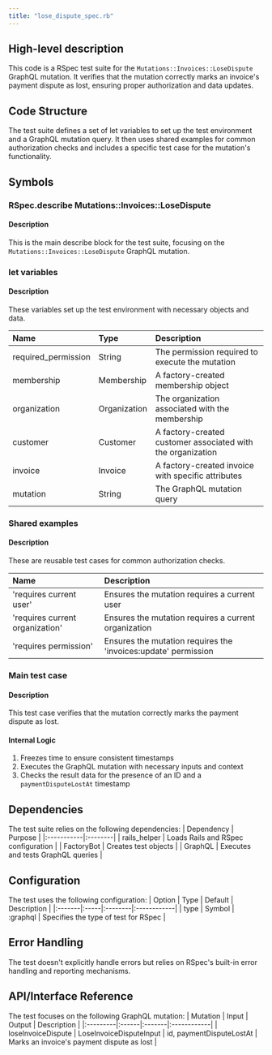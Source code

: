 ```yaml
---
title: "lose_dispute_spec.rb"
---
```


## High-level description
This code is a RSpec test suite for the `Mutations::Invoices::LoseDispute` GraphQL mutation. It verifies that the mutation correctly marks an invoice's payment dispute as lost, ensuring proper authorization and data updates.

## Code Structure
The test suite defines a set of let variables to set up the test environment and a GraphQL mutation query. It then uses shared examples for common authorization checks and includes a specific test case for the mutation's functionality.

## Symbols

### RSpec.describe Mutations::Invoices::LoseDispute
#### Description
This is the main describe block for the test suite, focusing on the `Mutations::Invoices::LoseDispute` GraphQL mutation.

### let variables
#### Description
These variables set up the test environment with necessary objects and data.

| Name | Type | Description |
|:-----|:-----|:------------|
| required_permission | String | The permission required to execute the mutation |
| membership | Membership | A factory-created membership object |
| organization | Organization | The organization associated with the membership |
| customer | Customer | A factory-created customer associated with the organization |
| invoice | Invoice | A factory-created invoice with specific attributes |
| mutation | String | The GraphQL mutation query |

### Shared examples
#### Description
These are reusable test cases for common authorization checks.

| Name | Description |
|:-----|:------------|
| 'requires current user' | Ensures the mutation requires a current user |
| 'requires current organization' | Ensures the mutation requires a current organization |
| 'requires permission' | Ensures the mutation requires the 'invoices:update' permission |

### Main test case
#### Description
This test case verifies that the mutation correctly marks the payment dispute as lost.

#### Internal Logic
1. Freezes time to ensure consistent timestamps
2. Executes the GraphQL mutation with necessary inputs and context
3. Checks the result data for the presence of an ID and a `paymentDisputeLostAt` timestamp

## Dependencies
The test suite relies on the following dependencies:
| Dependency | Purpose |
|:-----------|:--------|
| rails_helper | Loads Rails and RSpec configuration |
| FactoryBot | Creates test objects |
| GraphQL | Executes and tests GraphQL queries |

## Configuration
The test uses the following configuration:
| Option | Type | Default | Description |
|:-------|:-----|:--------|:------------|
| type | Symbol | :graphql | Specifies the type of test for RSpec |

## Error Handling
The test doesn't explicitly handle errors but relies on RSpec's built-in error handling and reporting mechanisms.

## API/Interface Reference
The test focuses on the following GraphQL mutation:
| Mutation | Input | Output | Description |
|:---------|:------|:-------|:------------|
| loseInvoiceDispute | LoseInvoiceDisputeInput | id, paymentDisputeLostAt | Marks an invoice's payment dispute as lost |